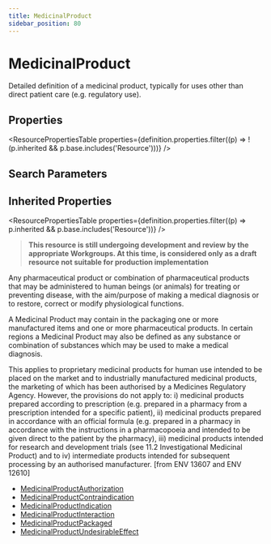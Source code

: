 ```yaml
---
title: MedicinalProduct
sidebar_position: 80
---
```


# MedicinalProduct

Detailed definition of a medicinal product, typically for uses other than direct patient care (e.g. regulatory use).

<Tabs queryString="intro-section">
<TabItem value="schema" label="Schema" default>


## Properties


<ResourcePropertiesTable properties={definition.properties.filter((p) => !(p.inherited && p.base.includes('Resource')))} />

## Search Parameters

<SearchParamsTable searchParams={definition.searchParameters} />

## Inherited Properties

<ResourcePropertiesTable properties={definition.properties.filter((p) => p.inherited && p.base.includes('Resource'))} />

</TabItem>
  <TabItem value="usage" label="Usage">
    <div>   <a name="scope"> </a>    <blockquote class="stu-note">   <a name="dstu"></a> <strong>This resource is still undergoing development and review by the appropriate Workgroups. At this time, is considered only as a draft resource not suitable for production implementation</strong> </blockquote>   <p>    Any pharmaceutical product or combination of pharmaceutical products that may be administered to human beings (or animals) for treating or preventing disease, with the aim/purpose of making a medical diagnosis or to restore, correct or modify physiological functions.    </p>   <p>    A Medicinal Product may contain in the packaging one or more manufactured items and one or more pharmaceutical products. In certain regions a Medicinal Product may also be defined as any substance or combination of substances which may be used to make a medical diagnosis.   </p>   <p>    This applies to proprietary medicinal products for human use intended to be placed on the market and to industrially manufactured medicinal products, the marketing of which has been authorised by a Medicines Regulatory Agency. However, the provisions do not apply to: i) medicinal products prepared according to prescription (e.g. prepared in a pharmacy from a prescription intended for a specific patient), ii) medicinal products prepared in accordance with an official formula (e.g. prepared in a pharmacy in accordance with the instructions in a pharmacopoeia and intended to be given direct to the patient by the pharmacy), iii) medicinal products intended for research and development trials (see 11.2 Investigational Medicinal Product) and to iv) intermediate products intended for subsequent processing by an authorised manufacturer.    [from ENV 13607 and ENV 12610]   </p>  </div>
    </TabItem>
  
  
  <TabItem value="referencedBy" label="Referenced By">
    <ul><li><a href="/docs/api/fhir/resources/medicinalproductauthorization">MedicinalProductAuthorization</a></li>
<li><a href="/docs/api/fhir/resources/medicinalproductcontraindication">MedicinalProductContraindication</a></li>
<li><a href="/docs/api/fhir/resources/medicinalproductindication">MedicinalProductIndication</a></li>
<li><a href="/docs/api/fhir/resources/medicinalproductinteraction">MedicinalProductInteraction</a></li>
<li><a href="/docs/api/fhir/resources/medicinalproductpackaged">MedicinalProductPackaged</a></li>
<li><a href="/docs/api/fhir/resources/medicinalproductundesirableeffect">MedicinalProductUndesirableEffect</a></li></ul>
    </TabItem>

</Tabs>
